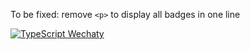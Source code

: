 
To be fixed: remove `<p>` to display all badges in one line

[![TypeScript Wechaty](https://img.shields.io/badge/Wechaty-TypeScript-blue)](../overview.mdx)
